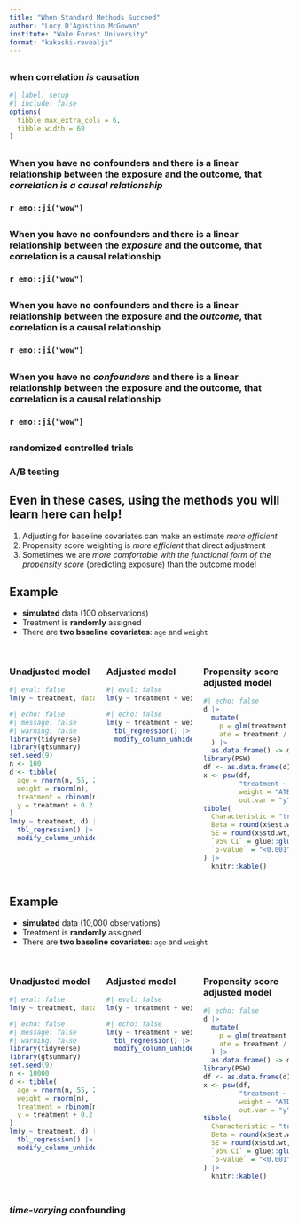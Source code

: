 ```yaml
---
title: "When Standard Methods Succeed"
author: "Lucy D'Agostino McGowan"
institute: "Wake Forest University"
format: "kakashi-revealjs"
---
```


## {background-color="#23373B" .center .large}

### when correlation *is* causation

```r
#| label: setup
#| include: false
options(
  tibble.max_extra_cols = 6, 
  tibble.width = 60
)
```

## {background-color="#23373B" .center}

### When you have no confounders and there is a linear relationship between the exposure and the outcome, that *correlation is a causal relationship*

### `r emo::ji("wow")`

## {background-color="#23373B" .center}

### When you have no confounders and there is a linear relationship between the *exposure* and the outcome, that correlation is a causal relationship

### `r emo::ji("wow")`

## {background-color="#23373B" .center}

### When you have no confounders and there is a linear relationship between the exposure and the *outcome*, that correlation is a causal relationship

### `r emo::ji("wow")`

## {background-color="#23373B" .center}

### When you have no *confounders* and there is a linear relationship between the exposure and the outcome, that correlation is a causal relationship
### `r emo::ji("wow")`

## {background-color="#23373B" .center}

### randomized controlled trials
### A/B testing

## Even in these cases, using the methods you will learn here can help! {background-color="#23373B"} 

1. Adjusting for baseline covariates can make an estimate *more efficient*
1. Propensity score weighting is *more efficient* that direct adjustment
1. Sometimes we are *more comfortable with the functional form of the propensity score* (predicting exposure) than the outcome model


## Example

* **simulated** data (100 observations)  
* Treatment is **randomly** assigned 
* There are **two baseline covariates**: `age` and `weight`

## {.tiny}

:::: {.columns}

::: {.column width="33%" .fragment}
### Unadjusted model

```r
#| eval: false
lm(y ~ treatment, data = data)
```

```r
#| echo: false
#| message: false
#| warning: false
library(tidyverse)
library(gtsummary)
set.seed(9)
n <- 100
d <- tibble(
  age = rnorm(n, 55, 20),
  weight = rnorm(n),
  treatment = rbinom(n, 1, 0.5),
  y = treatment + 0.2 * age + 0.2 * weight + rnorm(n)
)
lm(y ~ treatment, d) |>
  tbl_regression() |>
  modify_column_unhide(column = std.error)
```

:::

::: {.column width="33%" .fragment}
### Adjusted model

```r
#| eval: false
lm(y ~ treatment + weight + age, data = data)
```

```r
#| echo: false
lm(y ~ treatment + weight + age, data = d) |>
  tbl_regression() |>
  modify_column_unhide(column = std.error)
```
:::

::: {.column width="33%" .fragment}
### Propensity score adjusted model

```r
#| echo: false
d |>
  mutate(
    p = glm(treatment ~ weight + age, data = d) |> predict(type = "response"),
    ate = treatment / p + (1 - treatment) / (1 - p)
  ) |>
  as.data.frame() -> d
library(PSW)
df <- as.data.frame(d)
x <- psw(df, 
         "treatment ~ weight + age", 
         weight = "ATE", wt = TRUE,
         out.var = "y")
tibble(
  Characteristic = "treatment",
  Beta = round(x$est.wt, 1),
  SE = round(x$std.wt, 3),
  `95% CI` = glue::glue("{round(x$est.wt - 1.96 * x$std.wt, 1)}, {round(x$est.wt + 1.96 * x$std.wt, 1)}"),
  `p-value` = "<0.001"
) |>
  knitr::kable()
```

:::
::::

## Example

* **simulated** data (10,000 observations)  
* Treatment is **randomly** assigned 
* There are **two baseline covariates**: `age` and `weight`

## {.tiny}

:::: {.columns}

::: {.column width="33%" .fragment}
### Unadjusted model

```r
#| eval: false
lm(y ~ treatment, data = data)
```

```r
#| echo: false
#| message: false
#| warning: false
library(tidyverse)
library(gtsummary)
set.seed(9)
n <- 10000
d <- tibble(
  age = rnorm(n, 55, 20),
  weight = rnorm(n),
  treatment = rbinom(n, 1, 0.5),
  y = treatment + 0.2 * age + 0.2 * weight + rnorm(n)
)
lm(y ~ treatment, d) |>
  tbl_regression() |>
  modify_column_unhide(column = std.error)
```
:::


::: {.column width="33%" .fragment}
### Adjusted model

```r
#| eval: false
lm(y ~ treatment + weight + age, data = data)
```

```r
#| echo: false
lm(y ~ treatment + weight + age, data = d) |>
  tbl_regression() |>
  modify_column_unhide(column = std.error)
```
:::

::: {.column width="33%" .fragment}
### Propensity score adjusted model

```r
#| echo: false
d |>
  mutate(
    p = glm(treatment ~ weight + age, data = d) |> predict(type = "response"),
    ate = treatment / p + (1 - treatment) / (1 - p)
  ) |>
  as.data.frame() -> d
library(PSW)
df <- as.data.frame(d)
x <- psw(df, 
         "treatment ~ weight + age", 
         weight = "ATE", wt = TRUE,
         out.var = "y")
tibble(
  Characteristic = "treatment",
  Beta = round(x$est.wt, 1),
  SE = round(x$std.wt, 3),
  `95% CI` = glue::glue("{round(x$est.wt - 1.96 * x$std.wt, 1)}, {round(x$est.wt + 1.96 * x$std.wt, 1)}"),
  `p-value` = "<0.001"
) |>
  knitr::kable()
```

:::
::::

## {background-color="#23373B" .center}

### *time-varying* confounding






